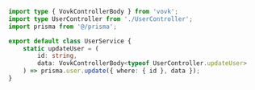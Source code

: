 ```ts
import type { VovkControllerBody } from 'vovk';
import type UserController from './UserController';
import prisma from '@/prisma';

export default class UserService {
    static updateUser = (
        id: string, 
        data: VovkControllerBody<typeof UserController.updateUser>
    ) => prisma.user.update({ where: { id }, data });
}
```